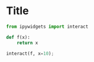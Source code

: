 # Title

```python
from ipywidgets import interact
```

```python
def f(x):
    return x

interact(f, x=10);
```
